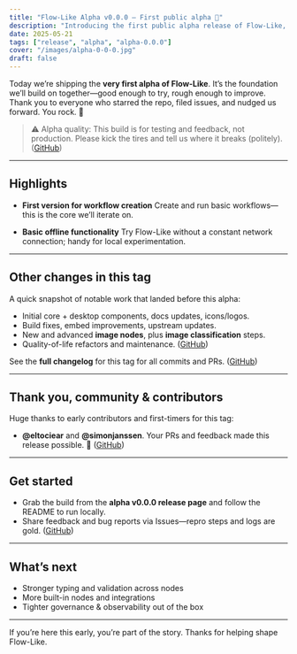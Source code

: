 ```yaml
---
title: "Flow-Like Alpha v0.0.0 — First public alpha 🎉"
description: "Introducing the first public alpha release of Flow-Like, a new tool for building and running workflows."
date: 2025-05-21
tags: ["release", "alpha", "alpha-0.0.0"]
cover: "/images/alpha-0-0-0.jpg"
draft: false
---
```


Today we’re shipping the **very first alpha of Flow-Like**. It’s the foundation we’ll build on together—good enough to try, rough enough to improve. Thank you to everyone who starred the repo, filed issues, and nudged us forward. You rock. 🙌

> ⚠️ Alpha quality: This build is for testing and feedback, not production. Please kick the tires and tell us where it breaks (politely). ([GitHub][1])

---

## Highlights

* **First version for workflow creation**
  Create and run basic workflows—this is the core we’ll iterate on.

* **Basic offline functionality**
  Try Flow-Like without a constant network connection; handy for local experimentation.

---

## Other changes in this tag

A quick snapshot of notable work that landed before this alpha:

* Initial core + desktop components, docs updates, icons/logos.
* Build fixes, embed improvements, upstream updates.
* New and advanced **image nodes**, plus **image classification** steps.
* Quality-of-life refactors and maintenance. ([GitHub][1])

See the **full changelog** for this tag for all commits and PRs. ([GitHub][1])

---

## Thank you, community & contributors

Huge thanks to early contributors and first-timers for this tag:

* **@eltociear** and **@simonjanssen**.
  Your PRs and feedback made this release possible. 💙 ([GitHub][1])

---

## Get started

* Grab the build from the **alpha v0.0.0 release page** and follow the README to run locally.
* Share feedback and bug reports via Issues—repro steps and logs are gold. ([GitHub][1])

---

## What’s next

* Stronger typing and validation across nodes
* More built-in nodes and integrations
* Tighter governance & observability out of the box

---

If you’re here this early, you’re part of the story. Thanks for helping shape Flow-Like.

[1]: https://github.com/TM9657/flow-like/releases/tag/alpha-v0.0.0 "Release Flow Like - Alpha v0.0.0 · TM9657/flow-like · GitHub"
